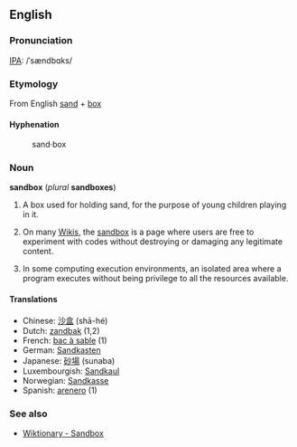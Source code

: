 <!-- This is not the sandbox for experiments! For the Wiktionary sandbox, please type in "Wiktionary:Sandbox". !--> 

==English==
===Pronunciation===
[[IPA]]: /ˈsændbɑks/

===Etymology===
From English [[sand]] + [[box]]

====Hyphenation====
:sand&middot;box

===Noun===
'''sandbox''' (''plural'' '''sandboxes''')

#A box used for holding sand, for the purpose of young children playing in it. 
# {{wjargon}} On many [[Wiki]]s, the [[Wiktionary:Sandbox|sandbox]] is a page where users are free to experiment with codes without destroying or damaging any legitimate content.
#In some computing execution environments, an isolated area where a program executes without being privilege to all the resources available.

==== Translations ====
*Chinese: [[沙盒]] (shā-hé)
*Dutch: [[zandbak]] {{m}} (1,2)
*French: [[bac à sable]] {{m}} (1)
*German: [[Sandkasten]] {{m}}
*Japanese: [[砂場]] (sunaba)
*Luxembourgish: [[Sandkaul]]
*Norwegian: [[Sandkasse]] {{m}}
*Spanish: [[arenero]] (1)

===See also===
*[[Wiktionary:Sandbox|Wiktionary - Sandbox]]